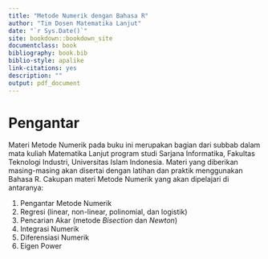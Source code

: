 ```yaml
--- 
title: "Metode Numerik dengan Bahasa R"
author: "Tim Dosen Matematika Lanjut"
date: "`r Sys.Date()`"
site: bookdown::bookdown_site
documentclass: book
bibliography: book.bib
biblio-style: apalike
link-citations: yes
description: ""
output: pdf_document
---
```




# Pengantar{-}

Materi Metode Numerik pada buku ini merupakan bagian dari subbab dalam mata kuliah Matematika Lanjut program studi Sarjana Informatika, Fakultas Teknologi Industri, Universitas Islam Indonesia.
Materi yang diberikan masing-masing akan disertai dengan latihan dan praktik menggunakan Bahasa R.
Cakupan materi Metode Numerik yang akan dipelajari di antaranya:

1. Pengantar Metode Numerik
2. Regresi (linear, non-linear, polinomial, dan logistik)
3. Pencarian Akar (metode *Bisection* dan *Newton*)
4. Integrasi Numerik 
5. Diferensiasi Numerik
6. Eigen Power